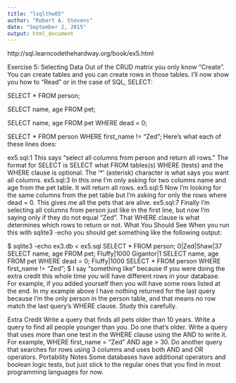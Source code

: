 ```yaml
---
title: "lsqlthw05"
author: "Robert A. Stevens"
date: "September 2, 2015"
output: html_document
---
```


http://sql.learncodethehardway.org/book/ex5.html

Exercise 5: Selecting Data
Out of the CRUD matrix you only know "Create". You can create tables and you can create rows in those tables. I'll now show you how to "Read" or in the case of SQL, SELECT:

SELECT * FROM person;

SELECT name, age FROM pet;

SELECT name, age FROM pet WHERE dead = 0;

SELECT * FROM person WHERE first_name != "Zed";
Here's what each of these lines does:

ex5.sql:1
This says "select all columns from person and return all rows." The format for SELECT is SELECT what FROM tables(s) WHERE (tests) and the WHERE clause is optional. The '*' (asterisk) character is what says you want all columns.
ex5.sql:3
In this one I'm only asking for two columns name and age from the pet table. It will return all rows.
ex5.sql:5
Now I'm looking for the same columns from the pet table but I'm asking for only the rows where dead = 0. This gives me all the pets that are alive.
ex5.sql:7
Finally I'm selecting all columns from person just like in the first line, but now I'm saying only if they do not equal "Zed". That WHERE clause is what determines which rows to return or not.
What You Should See
When you run this with sqlite3 -echo you should get something like the following output:

$ sqlite3 -echo ex3.db < ex5.sql
SELECT * FROM person;
0|Zed|Shaw|37
SELECT name, age FROM pet;
Fluffy|1000
Gigantor|1
SELECT name, age FROM pet WHERE dead = 0;
Fluffy|1000
SELECT * FROM person WHERE first_name != "Zed";
$
I say "something like" because if you were doing the extra credit this whole time you will have different rows in your database. For example, if you added yourself then you will have some rows listed at the end. In my example above I have nothing returned for the last query because I'm the only person in the person table, and that means no row match the last query's WHERE clause. Study this carefully.

Extra Credit
Write a query that finds all pets older than 10 years.
Write a query to find all people younger than you. Do one that's older.
Write a query that uses more than one test in the WHERE clause using the AND to write it. For example, WHERE first_name = "Zed" AND age > 30.
Do another query that searches for rows using 3 columns and uses both AND and OR operators.
Portability Notes
Some databases have additional operators and boolean logic tests, but just stick to the regular ones that you find in most programming languages for now.
